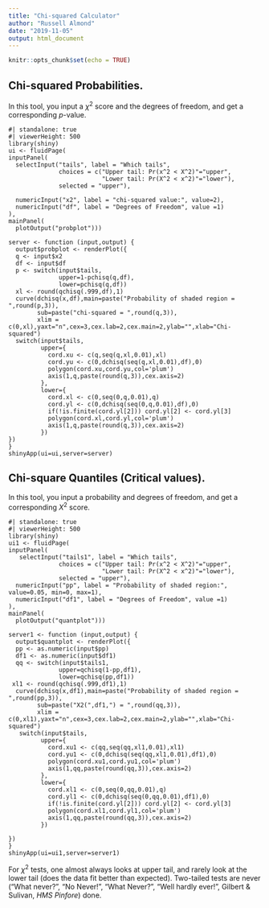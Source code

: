 ```yaml
---
title: "Chi-squared Calculator"
author: "Russell Almond"
date: "2019-11-05"
output: html_document
---
```


```r
knitr::opts_chunk$set(echo = TRUE)
```

## Chi-squared Probabilities.

In this tool, you input a $\chi^2$ score and the degrees of freedom, and get a corresponding $p$-value.

```shinylive-r
#| standalone: true
#| viewerHeight: 500
library(shiny)
ui <- fluidPage(
inputPanel(
  selectInput("tails", label = "Which tails",
              choices = c("Upper tail: Pr(x^2 < X^2)"="upper",
                          "Lower tail: Pr(X^2 < x^2)"="lower"),
              selected = "upper"),
  
  numericInput("x2", label = "chi-squared value:", value=2),
  numericInput("df", label = "Degrees of Freedom", value =1)
),
mainPanel(
  plotOutput("probplot")))

server <- function (input,output) {
  output$probplot <- renderPlot({
  q <- input$x2
  df <- input$df
  p <- switch(input$tails,
              upper=1-pchisq(q,df),
              lower=pchisq(q,df))
  xl <- round(qchisq(.999,df),1)
  curve(dchisq(x,df),main=paste("Probability of shaded region = ",round(p,3)),
        sub=paste("chi-squared = ",round(q,3)),
        xlim = c(0,xl),yaxt="n",cex=3,cex.lab=2,cex.main=2,ylab="",xlab="Chi-squared")
  switch(input$tails,
         upper={
           cord.xu <- c(q,seq(q,xl,0.01),xl)
           cord.yu <- c(0,dchisq(seq(q,xl,0.01),df),0)
           polygon(cord.xu,cord.yu,col='plum')
           axis(1,q,paste(round(q,3)),cex.axis=2)
         },
         lower={
           cord.xl <- c(0,seq(0,q,0.01),q)
           cord.yl <- c(0,dchisq(seq(0,q,0.01),df),0)
           if(!is.finite(cord.yl[2])) cord.yl[2] <- cord.yl[3]
           polygon(cord.xl,cord.yl,col='plum')
           axis(1,q,paste(round(q,3)),cex.axis=2)
         })
})
}
shinyApp(ui=ui,server=server)
```

## Chi-square Quantiles (Critical values).

In this tool, you input a probability and degrees of freedom, and get a corresponding $X^2$ score.

```shinylive-r
#| standalone: true
#| viewerHeight: 500
library(shiny)
ui1 <- fluidPage(
inputPanel(
   selectInput("tails1", label = "Which tails",
              choices = c("Upper tail: Pr(x^2 < X^2)"="upper",
                          "Lower tail: Pr(X^2 < x^2)"="lower"),
              selected = "upper"),
  numericInput("pp", label = "Probability of shaded region:", value=0.05, min=0, max=1),
  numericInput("df1", label = "Degrees of Freedom", value =1)
),
mainPanel(
  plotOutput("quantplot")))

server1 <- function (input,output) {
  output$quantplot <- renderPlot({
  pp <- as.numeric(input$pp)
  df1 <- as.numeric(input$df1)
  qq <- switch(input$tails1,
              upper=qchisq(1-pp,df1),
              lower=qchisq(pp,df1))
 xl1 <- round(qchisq(.999,df1),1)
  curve(dchisq(x,df1),main=paste("Probability of shaded region = ",round(pp,3)),
        sub=paste("X2(",df1,") = ",round(qq,3)),
        xlim = c(0,xl1),yaxt="n",cex=3,cex.lab=2,cex.main=2,ylab="",xlab="Chi-squared")
   switch(input$tails,
         upper={
           cord.xu1 <- c(qq,seq(qq,xl1,0.01),xl1)
           cord.yu1 <- c(0,dchisq(seq(qq,xl1,0.01),df1),0)
           polygon(cord.xu1,cord.yu1,col='plum')
           axis(1,qq,paste(round(qq,3)),cex.axis=2)
         },
         lower={
           cord.xl1 <- c(0,seq(0,qq,0.01),q)
           cord.yl1 <- c(0,dchisq(seq(0,qq,0.01),df1),0)
           if(!is.finite(cord.yl[2])) cord.yl[2] <- cord.yl[3]
           polygon(cord.xl1,cord.yl1,col='plum')
           axis(1,qq,paste(round(qq,3)),cex.axis=2)
         })

})
}
shinyApp(ui=ui1,server=server1)
```

For $\chi^2$ tests, one almost always looks at upper tail, and rarely look at the lower tail (does the data fit better than expected). Two-tailed tests are never ("What never?", "No Never!", "What Never?", "Well hardly ever!", Gilbert & Sulivan, *HMS Pinfore*) done.
